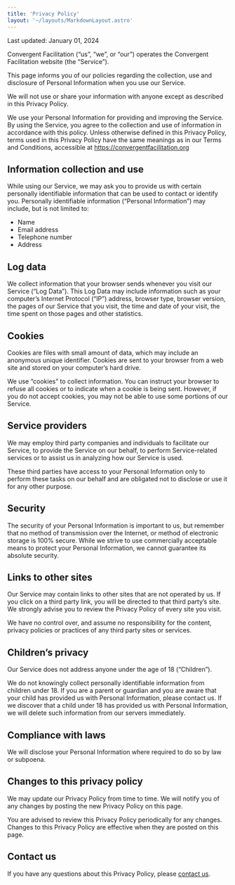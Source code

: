 ```yaml
---
title: 'Privacy Policy'
layout: '~/layouts/MarkdownLayout.astro'
---
```


Last updated: January 01, 2024

 
Convergent Facilitation (“us”, “we”, or “our”) operates the Convergent Facilitation website (the “Service”).

 

This page informs you of our policies regarding the collection, use and disclosure of Personal Information when you use our Service.

 

We will not use or share your information with anyone except as described in this Privacy Policy.

 

We use your Personal Information for providing and improving the Service. By using the Service, you agree to the collection and use of information in accordance with this policy. Unless otherwise defined in this Privacy Policy, terms used in this Privacy Policy have the same meanings as in our Terms and Conditions, accessible at https://convergentfacilitation.org

 

## Information collection and use
 

While using our Service, we may ask you to provide us with certain personally identifiable information that can be used to contact or identify you. Personally identifiable information (“Personal Information”) may include, but is not limited to:

- Name
- Email address
- Telephone number
- Address
 
## Log data
 

We collect information that your browser sends whenever you visit our Service (“Log Data”). This Log Data may include information such as your computer’s Internet Protocol (“IP”) address, browser type, browser version, the pages of our Service that you visit, the time and date of your visit, the time spent on those pages and other statistics.

 

## Cookies
 

Cookies are files with small amount of data, which may include an anonymous unique identifier. Cookies are sent to your browser from a web site and stored on your computer’s hard drive.

 

We use “cookies” to collect information. You can instruct your browser to refuse all cookies or to indicate when a cookie is being sent. However, if you do not accept cookies, you may not be able to use some portions of our Service.

 

## Service providers
 

We may employ third party companies and individuals to facilitate our Service, to provide the Service on our behalf, to perform Service-related services or to assist us in analyzing how our Service is used.

 

These third parties have access to your Personal Information only to perform these tasks on our behalf and are obligated not to disclose or use it for any other purpose.

 

## Security
 

The security of your Personal Information is important to us, but remember that no method of transmission over the Internet, or method of electronic storage is 100% secure. While we strive to use commercially acceptable means to protect your Personal Information, we cannot guarantee its absolute security.

 

## Links to other sites
 

Our Service may contain links to other sites that are not operated by us. If you click on a third party link, you will be directed to that third party’s site. We strongly advise you to review the Privacy Policy of every site you visit.

 

We have no control over, and assume no responsibility for the content, privacy policies or practices of any third party sites or services.

 

## Children’s privacy
 

Our Service does not address anyone under the age of 18 (“Children”).

 

We do not knowingly collect personally identifiable information from children under 18. If you are a parent or guardian and you are aware that your child has provided us with Personal Information, please contact us. If we discover that a child under 18 has provided us with Personal Information, we will delete such information from our servers immediately.

 

## Compliance with laws
 

We will disclose your Personal Information where required to do so by law or subpoena.

 

## Changes to this privacy policy
 

We may update our Privacy Policy from time to time. We will notify you of any changes by posting the new Privacy Policy on this page.

 

You are advised to review this Privacy Policy periodically for any changes. Changes to this Privacy Policy are effective when they are posted on this page.

 

## Contact us
 

If you have any questions about this Privacy Policy, please [contact us](/contact).
